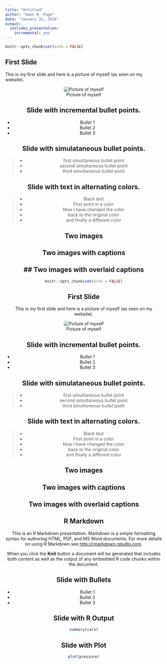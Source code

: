 ```yaml
---
title: "Untitled"
author: "Owen R. Page"
date: "January 31, 2018"
output: 
  ioslides_presentation: 
    incremental: yes
---
```


```r
knitr::opts_chunk$set(echo = FALSE)
```

## First Slide
This is my first slide and here is a picture of myself (as seen on my website).

<center> ![Picture of myself](Owen.jpg) <center> 

## Slide with incremental bullet points.

- Bullet 1
- Bullet 2
- Bullet 3

## Slide with simulataneous bullet points.

>- first simultaneous bullet point
>- second simultaneous bullet point
>- third simultaneous bullet point

## Slide with text in alternating colors.

>- Black text
>- \color{gray} First point in a color
>- \color{red} Now I have changed the color
>- \color{gray} back to the original color 
>- \color{black} and finally a different color

## Two images

\begin{picture}(320,250)
\put(85,75){\includegraphics[height=6cm] 
{Owen.jpg}}
\put(00,60){\begin{minipage}[t]{1\linewidth}
{Choose a point on the unit circle. Connect it to  the origin with a line of length one, and denote the angle between that line and the horizontal coordinate axis by $\theta$.}
\end{minipage}}
\end{picture}



## Two images with captions


## Two images with overlaid captions
---

```r
knitr::opts_chunk$set(echo = FALSE)
```

## First Slide
This is my first slide and here is a picture of myself (as seen on my website).

<center> ![Picture of myself](Owen.jpg) <center> 

## Slide with incremental bullet points.

- Bullet 1
- Bullet 2
- Bullet 3

## Slide with simulataneous bullet points.

>- first simultaneous bullet point
>- second simultaneous bullet point
>- third simultaneous bullet point

## Slide with text in alternating colors.

>- Black text
>- \color{gray} First point in a color
>- \color{red} Now I have changed the color
>- \color{gray} back to the original color 
>- \color{black} and finally a different color

## Two images

\begin{picture}(320,250)
\put(85,75){\includegraphics[height=6cm] 
{Owen.jpg}}
\put(00,60){\begin{minipage}[t]{1\linewidth}
{Choose a point on the unit circle. Connect it to  the origin with a line of length one, and denote the angle between that line and the horizontal coordinate axis by $\theta$.}
\end{minipage}}
\end{picture}



## Two images with captions


## Two images with overlaid captions

## R Markdown

This is an R Markdown presentation. Markdown is a simple formatting syntax for authoring HTML, PDF, and MS Word documents. For more details on using R Markdown see <http://rmarkdown.rstudio.com>.

When you click the **Knit** button a document will be generated that includes both content as well as the output of any embedded R code chunks within the document.

## Slide with Bullets

- Bullet 1
- Bullet 2
- Bullet 3

## Slide with R Output

```r
summary(cars)
```

## Slide with Plot

```r
plot(pressure)
```


